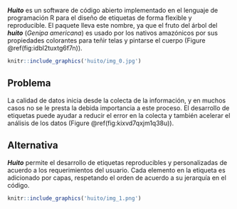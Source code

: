 ***Huito** *es un software de código abierto implementado en el lenguaje de programación R para el diseño de etiquetas de forma flexible y reproducible. El paquete lleva este nombre, ya que el fruto del árbol del ***huito** *(*Genipa americana*) es usado por los nativos amazónicos por sus propiedades colorantes para teñir telas y pintarse el cuerpo (Figure \@ref(fig:idbl2tuxtg6f7n)).



```r

knitr::include_graphics('huito/img_0.jpg')

```

## Problema

La calidad de datos inicia desde la colecta de la información, y en muchos casos no se le presta la debida importancia a este proceso. El desarrollo de etiquetas puede ayudar a reducir el error en la colecta y también acelerar el análisis de los datos (Figure \@ref(fig:kixvd7qxjm1q38u)).

## Alternativa

***Huito*** permite el desarrollo de etiquetas reproducibles y personalizadas de acuerdo a los requerimientos del usuario. Cada elemento en la etiqueta es adicionado por capas, respetando el orden de acuerdo a su jerarquía en el código.



```r

knitr::include_graphics('huito/img_1.png')

```

